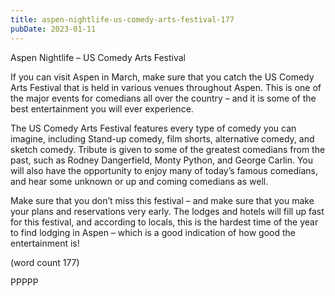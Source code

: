 ```yaml
---
title: aspen-nightlife-us-comedy-arts-festival-177
pubDate: 2023-01-11
---
```


Aspen Nightlife – US Comedy Arts Festival

If you can visit Aspen in March, make sure that you 
catch the US Comedy Arts Festival that is held in 
various venues throughout Aspen. This is one of the 
major events for comedians all over the country – 
and it is some of the best entertainment you will 
ever experience. 

The US Comedy Arts Festival features every type of 
comedy you can imagine, including Stand-up 
comedy, film shorts, alternative comedy, and sketch 
comedy. Tribute is given to some of the greatest 
comedians from the past, such as Rodney 
Dangerfield, Monty Python, and George Carlin. You 
will also have the opportunity to enjoy many of 
today’s famous comedians, and hear some unknown 
or up and coming comedians as well.

Make sure that you don’t miss this festival – and 
make sure that you make your plans and reservations 
very early. The lodges and hotels will fill up fast for 
this festival, and according to locals, this is the 
hardest time of the year to find lodging in Aspen – 
which is a good indication of how good the 
entertainment is!

(word count 177)

PPPPP